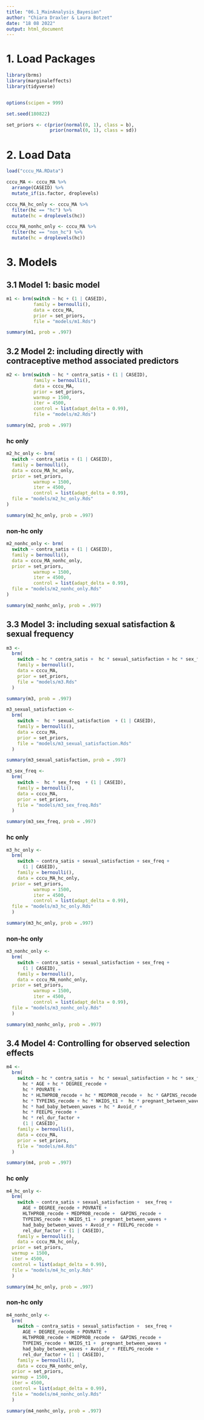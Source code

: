 ```yaml
---
title: "06.1_MainAnalysis_Bayesian"
author: "Chiara Draxler & Laura Botzet"
date: "18 08 2022"
output: html_document
---
```



# 1. Load Packages
```r
library(brms)
library(marginaleffects)
library(tidyverse)


options(scipen = 999)

set.seed(180822)

set_priors <- c(prior(normal(0, 1), class = b),
                prior(normal(0, 1), class = sd))
```

# 2. Load Data
```r
load("cccu_MA.RData")

cccu_MA <- cccu_MA %>%
  arrange(CASEID) %>%
  mutate_if(is.factor, droplevels)

cccu_MA_hc_only <- cccu_MA %>%
  filter(hc == "hc") %>%
  mutate(hc = droplevels(hc))

cccu_MA_nonhc_only <- cccu_MA %>%
  filter(hc == "non_hc") %>%
  mutate(hc = droplevels(hc))
```

# 3. Models

## 3.1 Model 1: basic model
```r
m1 <- brm(switch ~ hc + (1 | CASEID),
          family = bernoulli(),
          data = cccu_MA,
          prior = set_priors,
          file = "models/m1.Rds")

summary(m1, prob = .997)
```


## 3.2 Model 2: including directly with contraceptive method associated predictors
```r
m2 <- brm(switch ~ hc * contra_satis + (1 | CASEID),
          family = bernoulli(),
          data = cccu_MA,
          prior = set_priors,
          warmup = 1500,
          iter = 4500,
          control = list(adapt_delta = 0.99),
          file = "models/m2.Rds")

summary(m2, prob = .997)
```

### hc only
```r
m2_hc_only <- brm(
  switch ~ contra_satis + (1 | CASEID),
  family = bernoulli(),
  data = cccu_MA_hc_only,
  prior = set_priors,
          warmup = 1500,
          iter = 4500,
          control = list(adapt_delta = 0.99),
  file = "models/m2_hc_only.Rds"
)

summary(m2_hc_only, prob = .997)
```

### non-hc only
```r
m2_nonhc_only <- brm(
  switch ~ contra_satis + (1 | CASEID),
  family = bernoulli(),
  data = cccu_MA_nonhc_only,
  prior = set_priors,
          warmup = 1500,
          iter = 4500,
          control = list(adapt_delta = 0.99),
  file = "models/m2_nonhc_only.Rds"
)

summary(m2_nonhc_only, prob = .997)
```

## 3.3 Model 3: including sexual satisfaction & sexual frequency
```r
m3 <-
  brm(
    switch ~ hc * contra_satis +  hc * sexual_satisfaction + hc * sex_freq + (1 | CASEID),
    family = bernoulli(),
    data = cccu_MA,
    prior = set_priors,
    file = "models/m3.Rds"
  )

summary(m3, prob = .997)

m3_sexual_satisfaction <-
  brm(
    switch ~  hc * sexual_satisfaction  + (1 | CASEID),
    family = bernoulli(),
    data = cccu_MA,
    prior = set_priors,
    file = "models/m3_sexual_satisfaction.Rds"
  )

summary(m3_sexual_satisfaction, prob = .997)

m3_sex_freq <-
  brm(
    switch ~  hc * sex_freq  + (1 | CASEID),
    family = bernoulli(),
    data = cccu_MA,
    prior = set_priors,
    file = "models/m3_sex_freq.Rds"
  )

summary(m3_sex_freq, prob = .997)
```

### hc only
```r
m3_hc_only <-
  brm(
    switch ~ contra_satis + sexual_satisfaction + sex_freq +
      (1 | CASEID),
    family = bernoulli(),
    data = cccu_MA_hc_only,
  prior = set_priors,
          warmup = 1500,
          iter = 4500,
          control = list(adapt_delta = 0.99),
  file = "models/m3_hc_only.Rds"
  )

summary(m3_hc_only, prob = .997)
```

### non-hc only
```r
m3_nonhc_only <-
  brm(
    switch ~ contra_satis + sexual_satisfaction + sex_freq +
      (1 | CASEID),
    family = bernoulli(),
    data = cccu_MA_nonhc_only,
  prior = set_priors,
          warmup = 1500,
          iter = 4500,
          control = list(adapt_delta = 0.99),
  file = "models/m3_nonhc_only.Rds"
  )

summary(m3_nonhc_only, prob = .997)
```

## 3.4 Model 4: Controlling for observed selection effects
```r
m4 <-
  brm(
    switch ~ hc * contra_satis +  hc * sexual_satisfaction + hc * sex_freq +
      hc * AGE + hc * DEGREE_recode +
      hc * POVRATE +
      hc * HLTHPROB_recode + hc * MEDPROB_recode +  hc * GAPINS_recode +
      hc * TYPEINS_recode + hc * NKIDS_t1 +  hc * pregnant_between_waves +
      hc * had_baby_between_waves + hc * Avoid_r +
      hc * FEELPG_recode +
      hc * rel_dur_factor +
      (1 | CASEID),
    family = bernoulli(),
    data = cccu_MA,
    prior = set_priors,
    file = "models/m4.Rds"
  )

summary(m4, prob = .997)
```

### hc only
```r
m4_hc_only <-
  brm(
    switch ~ contra_satis + sexual_satisfaction +  sex_freq +
      AGE + DEGREE_recode + POVRATE +
      HLTHPROB_recode + MEDPROB_recode +  GAPINS_recode +
      TYPEINS_recode + NKIDS_t1 +  pregnant_between_waves +
      had_baby_between_waves + Avoid_r + FEELPG_recode +
      rel_dur_factor + (1 | CASEID),
    family = bernoulli(),
    data = cccu_MA_hc_only,
  prior = set_priors,
  warmup = 1500,
  iter = 4500,
  control = list(adapt_delta = 0.99),
  file = "models/m4_hc_only.Rds"
  )

summary(m4_hc_only, prob = .997)
```

### non-hc only
```r
m4_nonhc_only <-
  brm(
    switch ~ contra_satis + sexual_satisfaction +  sex_freq +
      AGE + DEGREE_recode + POVRATE +
      HLTHPROB_recode + MEDPROB_recode +  GAPINS_recode +
      TYPEINS_recode + NKIDS_t1 +  pregnant_between_waves +
      had_baby_between_waves + Avoid_r + FEELPG_recode +
      rel_dur_factor + (1 | CASEID),
    family = bernoulli(),
    data = cccu_MA_nonhc_only,
  prior = set_priors,
  warmup = 1500,
  iter = 4500,
  control = list(adapt_delta = 0.99),
  file = "models/m4_nonhc_only.Rds"
  )

summary(m4_nonhc_only, prob = .997)
```





